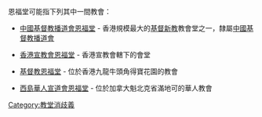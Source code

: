 恩福堂可能指下列其中一間教會：

* [[中國基督教播道會恩福堂|中國基督教播道會恩福堂]] - 香港規模最大的[[基督新教|基督新教]]教會堂之一，隸屬[[中國基督教播道會|中國基督教播道會]]

* [[香港宣教會恩福堂|香港宣教會恩福堂]] - 香港宣教會轄下的會堂

* [[基督教恩福堂|基督教恩福堂]] - 位於香港九龍牛頭角得寶花園的教會

* [[西島華人宣道會恩福堂|西島華人宣道會恩福堂]] - 位於加拿大魁北克省滿地可的華人教會

{{disambig|Cat=三字建築物消歧義|N}}
[[Category:教堂消歧義|Category:教堂消歧義]]